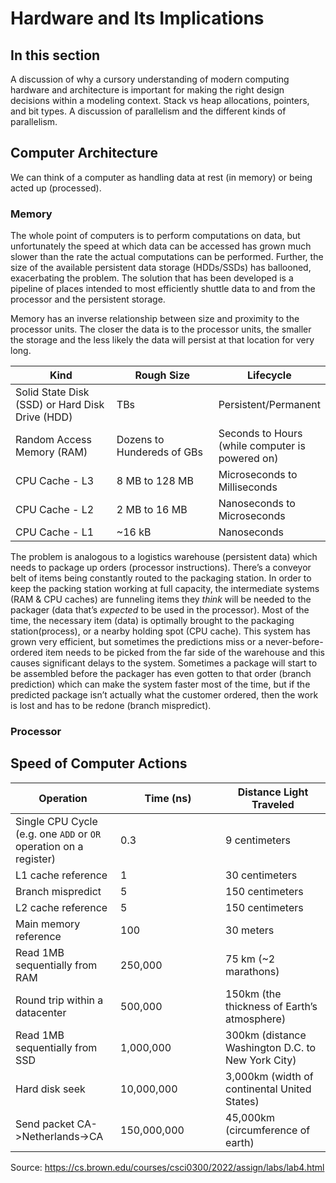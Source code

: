 # Hardware and Its Implications {#sec-hardware}

## In this section

A discussion of why a cursory understanding of modern computing hardware and architecture is important for making the right design decisions within a modeling context. Stack vs heap allocations, pointers, and bit types. A discussion of parallelism and the different kinds of parallelism.

## Computer Architecture

We can think of a computer as handling data at rest (in memory) or being acted up (processed).

### Memory

The whole point of computers is to perform computations on data, but unfortunately the speed at which data can be accessed has grown much slower than the rate the actual computations can be performed. Further, the size of the available persistent data storage (HDDs/SSDs) has ballooned, exacerbating the problem. The solution that has been developed is a pipeline of places intended to most efficiently shuttle data to and from the processor and the persistent storage.

Memory has an inverse relationship between size and proximity to the processor units. The closer the data is to the processor units, the smaller the storage and the less likely the data will persist at that location for very long.

| Kind | Rough Size | Lifecycle |
|----|----|----|
| Solid State Disk (SSD) or Hard Disk Drive (HDD) | TBs | Persistent/Permanent |
| Random Access Memory (RAM) | Dozens to Hundereds of GBs | Seconds to Hours (while computer is powered on) |
| CPU Cache - L3 | 8 MB to 128 MB | Microseconds to Milliseconds |
| CPU Cache - L2 | 2 MB to 16 MB | Nanoseconds to Microseconds |
| CPU Cache - L1 | \~16 kB | Nanoseconds |

The problem is analogous to a logistics warehouse (persistent data) which needs to package up orders (processor instructions). There's a conveyor belt of items being constantly routed to the packaging station. In order to keep the packing station working at full capacity, the intermediate systems (RAM & CPU caches) are funneling items they *think* will be needed to the packager (data that's *expected* to be used in the processor). Most of the time, the necessary item (data) is optimally brought to the packaging station(process), or a nearby holding spot (CPU cache). This system has grown very efficient, but sometimes the predictions miss or a never-before-ordered item needs to be picked from the far side of the warehouse and this causes significant delays to the system. Sometimes a package will start to be assembled before the packager has even gotten to that order (branch prediction) which can make the system faster most of the time, but if the predicted package isn't actually what the customer ordered, then the work is lost and has to be redone (branch mispredict).

### Processor

## Speed of Computer Actions

| Operation | Time (ns) | Distance Light Traveled |
|----|----|----|
| Single CPU Cycle (e.g. one `ADD` or `OR` operation on a register) | 0.3 | 9 centimeters |
| L1 cache reference | 1 | 30 centimeters |
| Branch mispredict | 5 | 150 centimeters |
| L2 cache reference | 5 | 150 centimeters |
| Main memory reference | 100 | 30 meters |
| Read 1MB sequentially from RAM | 250,000 | 75 km (\~2 marathons) |
| Round trip within a datacenter | 500,000 | 150km (the thickness of Earth's atmosphere) |
| Read 1MB sequentially from SSD | 1,000,000 | 300km (distance Washington D.C. to New York City) |
| Hard disk seek | 10,000,000 | 3,000km (width of continental United States) |
| Send packet CA-\>Netherlands-\>CA | 150,000,000 | 45,000km (circumference of earth) |

Source: <https://cs.brown.edu/courses/csci0300/2022/assign/labs/lab4.html>